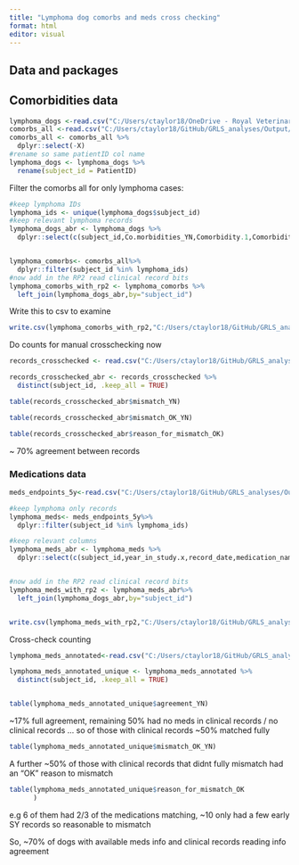 ```yaml
---
title: "Lymphoma dog comorbs and meds cross checking"
format: html
editor: visual
---
```


## Data and packages

## Comorbidities data

```r
lymphoma_dogs <-read.csv("C:/Users/ctaylor18/OneDrive - Royal Veterinary College/post doc/GRLS/GRLS lymphoma RP2 projects/clinical_records_coding_compiled_CT_tidy_and_original_columns.csv")
comorbs_all <-read.csv("C:/Users/ctaylor18/GitHub/GRLS_analyses/Output/all_cohort_all_comorbs_ever.csv")
comorbs_all <- comorbs_all %>%
  dplyr::select(-X)
#rename so same patientID col name
lymphoma_dogs <- lymphoma_dogs %>%
  rename(subject_id = PatientID)
```

Filter the comorbs all for only lymphoma cases:

```r
#keep lymphoma IDs
lymphoma_ids <- unique(lymphoma_dogs$subject_id)
#keep relevant lymphoma records
lymphoma_dogs_abr <- lymphoma_dogs %>%
  dplyr::select(c(subject_id,Co.morbidities_YN,Comorbidity.1,Comorbidity.2,Pre.existing.medications_YN,Pre.existing.medication.1,Pre.existing.medication.2,Pre.existing.medication.3))


lymphoma_comorbs<- comorbs_all%>%
  dplyr::filter(subject_id %in% lymphoma_ids)
#now add in the RP2 read clinical record bits
lymphoma_comorbs_with_rp2 <- lymphoma_comorbs %>%
  left_join(lymphoma_dogs_abr,by="subject_id")
```

Write this to csv to examine

```r
write.csv(lymphoma_comorbs_with_rp2,"C:/Users/ctaylor18/GitHub/GRLS_analyses/Output/GRLS_lymphoma_plus_records_comorbs3.csv")
```

Do counts for manual crosschecking now

```r
records_crosschecked <- read.csv("C:/Users/ctaylor18/GitHub/GRLS_analyses/Output/GRLS_lymphoma_plus_records_comorbs3_annotated.csv")

records_crosschecked_abr <- records_crosschecked %>%
  distinct(subject_id, .keep_all = TRUE)
```

```r
table(records_crosschecked_abr$mismatch_YN)

table(records_crosschecked_abr$mismatch_OK_YN)

table(records_crosschecked_abr$reason_for_mismatch_OK)
```

\~ 70% agreement between records

### Medications data

```r
meds_endpoints_5y<-read.csv("C:/Users/ctaylor18/GitHub/GRLS_analyses/Output/GRLS_endpoints_5y_prior_medications.csv")

#keep lymphoma only records
lymphoma_meds<- meds_endpoints_5y%>%
  dplyr::filter(subject_id %in% lymphoma_ids)

#keep relevant columns
lymphoma_meds_abr <- lymphoma_meds %>%
  dplyr::select(c(subject_id,year_in_study.x,record_date,medication_name,medication_name_specify,medication_ingredients,medication_ingredients_100,administration_method,duration,active_ingredient_groups,active_ingredient_groups_100))


#now add in the RP2 read clinical record bits
lymphoma_meds_with_rp2 <- lymphoma_meds_abr%>%
  left_join(lymphoma_dogs_abr,by="subject_id")


write.csv(lymphoma_meds_with_rp2,"C:/Users/ctaylor18/GitHub/GRLS_analyses/Output/GRLS_lymphoma_plus_records_medications.csv")
```

Cross-check counting

```r
lymphoma_meds_annotated<-read.csv("C:/Users/ctaylor18/GitHub/GRLS_analyses/Output/GRLS_lymphoma_plus_records_medications_annotated.csv")

lymphoma_meds_annotated_unique <- lymphoma_meds_annotated %>%
  distinct(subject_id, .keep_all = TRUE)



```

```r
table(lymphoma_meds_annotated_unique$agreement_YN)
```

\~17% full agreement, remaining 50% had no meds in clinical records / no clinical records ... so of those with clinical records \~50% matched fully

```r
table(lymphoma_meds_annotated_unique$mismatch_OK_YN)
```

A further \~50% of those with clinical records that didnt fully mismatch had an "OK" reason to mismatch

```r
table(lymphoma_meds_annotated_unique$reason_for_mismatch_OK
      )
```

e.g 6 of them had 2/3 of the medications matching, \~10 only had a few early SY records so reasonable to mismatch

So, \~70% of dogs with available meds info and clinical records reading info agreement
